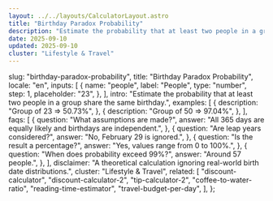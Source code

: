 ```yaml
---
layout: ../../layouts/CalculatorLayout.astro
title: "Birthday Paradox Probability"
description: "Estimate the probability that at least two people in a group share the same birthday."
date: 2025-09-10
updated: 2025-09-10
cluster: "Lifestyle & Travel"
---
```



  slug: "birthday-paradox-probability",
  title: "Birthday Paradox Probability",
  locale: "en",
  inputs: [
    {
      name: "people",
      label: "People",
      type: "number",
      step: 1,
      placeholder: "23",
    },
  ],
  intro:
    "Estimate the probability that at least two people in a group share the same birthday.",
  examples: [
    {
      description: "Group of 23 ⇒ 50.73%",
    },
    {
      description: "Group of 50 ⇒ 97.04%",
    },
  ],
  faqs: [
    {
      question: "What assumptions are made?",
      answer: "All 365 days are equally likely and birthdays are independent.",
    },
    {
      question: "Are leap years considered?",
      answer: "No, February 29 is ignored.",
    },
    {
      question: "Is the result a percentage?",
      answer: "Yes, values range from 0 to 100%.",
    },
    {
      question: "When does probability exceed 99%?",
      answer: "Around 57 people.",
    },
  ],
  disclaimer:
    "A theoretical calculation ignoring real-world birth date distributions.",
  cluster: "Lifestyle & Travel",
  related: [
    "discount-calculator",
    "discount-calculator-2",
    "tip-calculator-2",
    "coffee-to-water-ratio",
    "reading-time-estimator",
    "travel-budget-per-day",
  ],
};

<Calculator schema={schema} />
